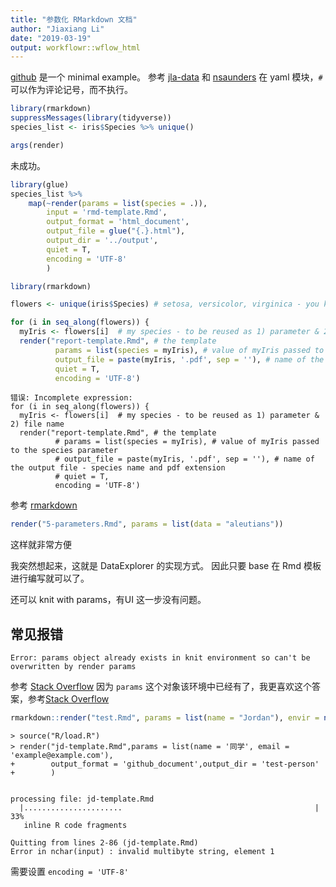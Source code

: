 ```yaml
---
title: "参数化 RMarkdown 文档"
author: "Jiaxiang Li"
date: "2019-03-19"
output: workflowr::wflow_html
---
```


[github](https://github.com/jenniferthompson/ParamRmdExample) 是一个 minimal example。
参考 [jla-data](https://www.jla-data.net/eng/parametrized-r-markdown-reports/) 和
[nsaunders](https://nsaunders.wordpress.com/2019/03/04/using-parameters-in-rmarkdown/)
在 yaml 模块，`#`可以作为评论记号，而不执行。

```r
library(rmarkdown)
suppressMessages(library(tidyverse))
species_list <- iris$Species %>% unique()
```

```r
args(render)
```

未成功。 
 
```r
library(glue)
species_list %>% 
    map(~render(params = list(species = .)),
        input = 'rmd-template.Rmd',
        output_format = 'html_document',
        output_file = glue("{.}.html"),
        output_dir = '../output',
        quiet = T,
        encoding = 'UTF-8'
        )
```

```r
library(rmarkdown)

flowers <- unique(iris$Species) # setosa, versicolor, virginica - you know them all, don't you?

for (i in seq_along(flowers)) {
  myIris <- flowers[i]  # my species - to be reused as 1) parameter & 2) file name
  render("report-template.Rmd", # the template
          params = list(species = myIris), # value of myIris passed to the species parameter
          output_file = paste(myIris, '.pdf', sep = ''), # name of the output file - species name and pdf extension
          quiet = T,
          encoding = 'UTF-8')
```

```
错误: Incomplete expression: 
for (i in seq_along(flowers)) {
  myIris <- flowers[i]  # my species - to be reused as 1) parameter & 2) file name
  render("report-template.Rmd", # the template
          # params = list(species = myIris), # value of myIris passed to the species parameter
          # output_file = paste(myIris, '.pdf', sep = ''), # name of the output file - species name and pdf extension
          # quiet = T,
          encoding = 'UTF-8')
```


参考 [rmarkdown](https://rmarkdown.rstudio.com/lesson-6.html)

```r
render("5-parameters.Rmd", params = list(data = "aleutians"))
```

这样就非常方便

我突然想起来，这就是 DataExplorer 的实现方式。
因此只要 base 在 Rmd 模板进行编写就可以了。 

还可以 knit with params，有UI 这一步没有问题。

## 常见报错

```
Error: params object already exists in knit environment so can't be overwritten by render params
```

参考 [Stack Overflow](https://stackoverflow.com/a/32028424/8625228)
因为 `params` 这个对象该环境中已经有了，我更喜欢这个答案，参考[Stack Overflow](https://stackoverflow.com/a/42104149/8625228)

```r
rmarkdown::render("test.Rmd", params = list(name = "Jordan"), envir = new.env() )
```

```
> source("R/load.R")
> render("jd-template.Rmd",params = list(name = '同学', email = 'example@example.com'),
+        output_format = 'github_document',output_dir = 'test-person'
+        )


processing file: jd-template.Rmd
  |......................                                           |  33%
   inline R code fragments

Quitting from lines 2-86 (jd-template.Rmd) 
Error in nchar(input) : invalid multibyte string, element 1
```

需要设置 `encoding = 'UTF-8'`